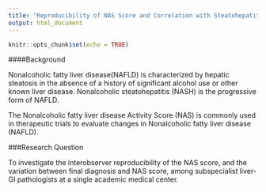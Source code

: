 ```yaml
---
title: "Reproducibility of NAS Score and Correlation with Steatohepatitis Diagnosis"
output: html_document
---
```


```r
knitr::opts_chunk$set(echo = TRUE)
```

####Background

Nonalcoholic fatty liver disease(NAFLD) is characterized by hepatic steatosis in the absence of a history of significant alcohol use  or other known liver disease.  Nonalcoholic steatohepatitis (NASH) is the progressive form of NAFLD. 

The Nonalcoholic fatty liver disease Activity Score (NAS) is commonly used in therapeutic trials to evaluate changes in Nonalcoholic fatty liver disease (NAFLD). 


###Research Question

To investigate the interobserver reproducibility of the NAS score, and the variation between final diagnosis and NAS score, among subspecialist liver-GI pathologists at a single academic medical center.

###
